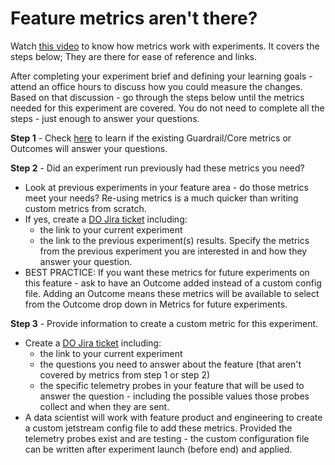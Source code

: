 # Feature metrics aren't there?

Watch [this video](https://mozilla.hosted.panopto.com/Panopto/Pages/Viewer.aspx?id=7f677cde-3b61-4cd5-8119-af7b013c7579) to know how metrics work with experiments.  It covers the steps below; They are there for ease of reference and links.

After completing your experiment brief and defining your learning goals - attend an office hours to discuss how you could measure the changes.  Based on that discussion - go through the steps below until the metrics needed for this experiment are covered.  You do not need to complete all the steps - just enough to answer your questions.

**Step 1** - Check  [here](https://experimenter.info/jetstream/metrics/#how-do-i-add-a-metric-to-my-experiment) to learn if the existing Guardrail/Core metrics or Outcomes will answer your questions.

**Step 2** - Did an experiment run previously had these metrics you need?  
* Look at previous experiments in your feature area - do those metrics meet your needs?  Re-using metrics is a much quicker than writing custom metrics from scratch.   
* If yes, create a [DO Jira ticket](https://mozilla-hub.atlassian.net/jira/software/c/projects/DO/boards/269) including:  
  * the link to your current experiment 
  * the link to the previous experiment(s) results.  Specify the metrics from the previous experiment you are interested in and how they answer your question.    
* BEST PRACTICE: If you want these metrics for future experiments on this feature - ask to have an Outcome added instead of a custom config file.  Adding an Outcome means these metrics will be available to select from the Outcome drop down in Metrics for future experiments.  

**Step 3** - Provide information to create a custom metric for this experiment.
* Create a [DO Jira ticket](https://mozilla-hub.atlassian.net/jira/software/c/projects/DO/boards/269) including: 
  * the link to your current experiment  
  * the questions you need to answer about the feature (that aren't covered by metrics from step 1 or step 2)
  * the specific telemetry probes in your feature that will be used to answer the question - including the possible values those probes collect and when they are sent. 
* A data scientist will work with feature product and engineering to create a custom jetstream config file to add these metrics.  Provided the telemetry probes exist and are testing - the custom configuration file can be written after experiment launch (before end) and applied.





